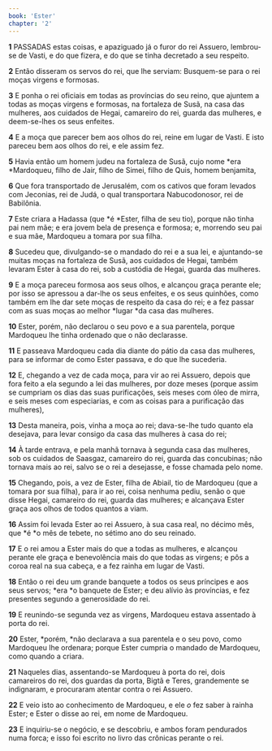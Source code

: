 ```yaml
---
book: 'Ester'
chapter: '2'
---
```


**1** PASSADAS estas coisas, e apaziguado já o furor do rei Assuero, lembrou-se de Vasti, e do que fizera, e do que se tinha decretado a seu respeito.

**2** Então disseram os servos do rei, que lhe serviam: Busquem-se para o rei moças virgens e formosas.

**3** E ponha o rei oficiais em todas as províncias do seu reino, que ajuntem a todas as moças virgens e formosas, na fortaleza de Susã, na casa das mulheres, aos cuidados de Hegai, camareiro do rei, guarda das mulheres, e deem-se-lhes os seus enfeites.

**4** E a moça que parecer bem aos olhos do rei, reine em lugar de Vasti. E isto pareceu bem aos olhos do rei, e ele assim fez.

**5** Havia então um homem judeu na fortaleza de Susã, cujo nome *era *Mardoqueu, filho de Jair, filho de Simei, filho de Quis, homem benjamita,

**6** Que fora transportado de Jerusalém, com os cativos que foram levados com Jeconias, rei de Judá, o qual transportara Nabucodonosor, rei de Babilônia.

**7** Este criara a Hadassa (que *é *Ester, filha de seu tio), porque não tinha pai nem mãe; e era jovem bela de presença e formosa; e, morrendo seu pai e sua mãe, Mardoqueu a tomara por sua filha.

**8** Sucedeu que, divulgando-se o mandado do rei e a sua lei, e ajuntando-se muitas moças na fortaleza de Susã, aos cuidados de Hegai, também levaram Ester à casa do rei, sob a custódia de Hegai, guarda das mulheres.

**9** E a moça pareceu formosa aos seus olhos, e alcançou graça perante ele; por isso se apressou a dar-lhe os seus enfeites, e os seus quinhões, como também em lhe dar sete moças de respeito da casa do rei; e a fez passar com as suas moças ao melhor *lugar *da casa das mulheres.

**10** Ester, porém, não declarou o seu povo e a sua parentela, porque Mardoqueu lhe tinha ordenado que o não declarasse.

**11** E passeava Mardoqueu cada dia diante do pátio da casa das mulheres, para se informar de como Ester passava, e do que lhe sucederia.

**12** E, chegando a vez de cada moça, para vir ao rei Assuero, depois que fora feito a ela segundo a lei das mulheres, por doze meses (porque assim se cumpriam os dias das suas purificações, seis meses com óleo de mirra, e seis meses com especiarias, e com as coisas para a purificação das mulheres),

**13** Desta maneira, pois, vinha a moça ao rei; dava-se-lhe tudo quanto ela desejava, para levar consigo da casa das mulheres à casa do rei;

**14** À tarde entrava, e pela manhã tornava à segunda casa das mulheres, sob os cuidados de Saasgaz, camareiro do rei, guarda das concubinas; não tornava mais ao rei, salvo se o rei a desejasse, e fosse chamada pelo nome.

**15** Chegando, pois, a vez de Ester, filha de Abiail, tio de Mardoqueu (que a tomara por sua filha), para ir ao rei, coisa nenhuma pediu, senão o que disse Hegai, camareiro do rei, guarda das mulheres; e alcançava Ester graça aos olhos de todos quantos a viam.

**16** Assim foi levada Ester ao rei Assuero, à sua casa real, no décimo mês, que *é *o mês de tebete, no sétimo ano do seu reinado.

**17** E o rei amou a Ester mais do que a todas as mulheres, e alcançou perante ele graça e benevolência mais do que todas as virgens; e pôs a coroa real na sua cabeça, e a fez rainha em lugar de Vasti.

**18** Então o rei deu um grande banquete a todos os seus príncipes e aos seus servos; *era *o banquete de Ester; e deu alívio às províncias, e fez presentes segundo a generosidade do rei.

**19** E reunindo-se segunda vez as virgens, Mardoqueu estava assentado à porta do rei.

**20** Ester, *porém, *não declarava a sua parentela e o seu povo, como Mardoqueu lhe ordenara; porque Ester cumpria o mandado de Mardoqueu, como quando a criara.

**21** Naqueles dias, assentando-se Mardoqueu à porta do rei, dois camareiros do rei, dos guardas da porta, Bigtã e Teres, grandemente se indignaram, e procuraram atentar contra o rei Assuero.

**22** E veio isto ao conhecimento de Mardoqueu, e ele _o_ fez saber à rainha Ester; e Ester o disse ao rei, em nome de Mardoqueu.

**23** E inquiriu-se o negócio, e se descobriu, e ambos foram pendurados numa forca; e isso foi escrito no livro das crônicas perante o rei.

